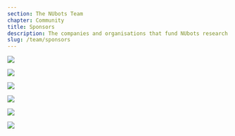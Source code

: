 ```yaml
---
section: The NUbots Team
chapter: Community
title: Sponsors
description: The companies and organisations that fund NUbots research.
slug: /team/sponsors
---
```


![](.../.../.../images/UoN.png)

![](.../.../.../images/4Tel.png)

![](.../.../.../images/Tribotix.png)

![](.../.../.../images/Elby.png)

![](.../.../.../images/EMONA.png)

![](.../.../.../images/Pritchard.png)
